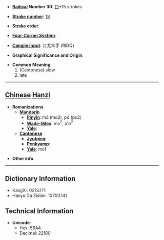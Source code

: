 * '''[[Wiktionary:Chinese radical index| Radical]] Number 30''': [[Wiktionary:Chinese radical index 口|口]]+15 strokes

* '''[[Wiktionary:Chinese total strokes index|Stroke number]]''': [[Wiktionary:Chinese total strokes index 18|18]]

* '''Stroke order''': 

* '''[[Wiktionary:Chinese four corner index|Four-Corner System]]''': 

* '''[[Wiktionary:Chinese Cangjie index|Cangjie input]]''': 口戈木手 (RIDQ)

* '''Graphical Significance and Origin''': 

* '''Common Meaning'''
*#(Cantonese) slow
*# late


----

== [[Chinese]] [[Hanzi]] ==

* '''Romanizations'''
** '''[[Mandarin]]'''
*** '''[[Pinyin]]''': mó (mo2), pó (po2)
*** '''[[Wade-Giles]]''': mo<sup>2</sup>, p'o<sup>2</sup>
*** '''[[Yale]]''': 
** '''[[Cantonese]]'''
*** '''[[Jyutping]]''':
*** '''[[Penkyamp]]''': 
*** '''[[Yale]]''': mo1

* '''Other info''': 

----

== Dictionary Information ==

* KangXi: 0213.171
* Hanyu Da Zidian: 10700.141

== Technical Information ==

* '''Unicode''':
** Hex: 56A4
** Decimal: 22180